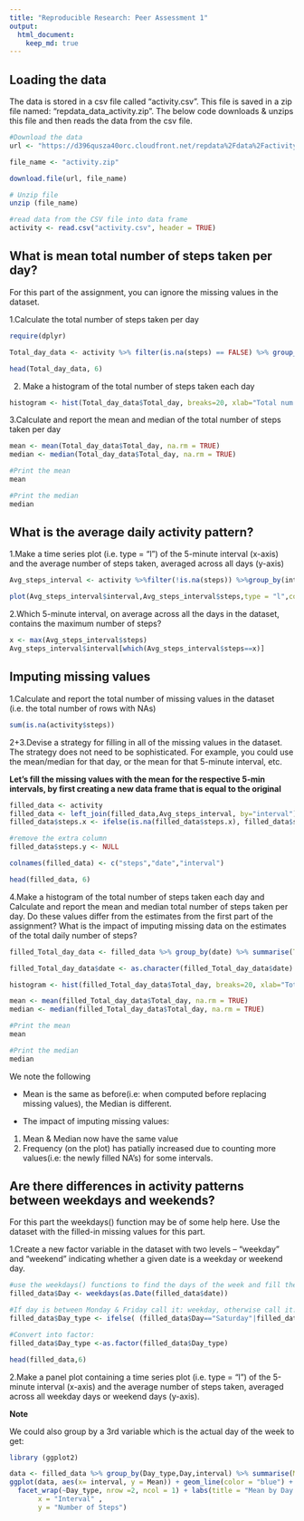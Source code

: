 ```yaml
---
title: "Reproducible Research: Peer Assessment 1"
output: 
  html_document:
    keep_md: true
---
```



## Loading the data


The data is stored in a csv file called "activity.csv". This file is saved in a zip file named: "repdata_data_activity.zip". The below code downloads & unzips this file and then reads the data from the csv file. 
```r

#Download the data
url <- "https://d396qusza40orc.cloudfront.net/repdata%2Fdata%2Factivity.zip"

file_name <- "activity.zip"

download.file(url, file_name)

# Unzip file
unzip (file_name)

#read data from the CSV file into data frame
activity <- read.csv("activity.csv", header = TRUE)

```

  

## What is mean total number of steps taken per day?

For this part of the assignment, you can ignore the missing values in the dataset.  

1.Calculate the total number of steps taken per day  

```r

require(dplyr)

Total_day_data <- activity %>% filter(is.na(steps) == FALSE) %>% group_by(date) %>% summarise(Total_day=sum(steps))

head(Total_day_data, 6)
```



2. Make a histogram of the total number of steps taken each day
```r

histogram <- hist(Total_day_data$Total_day, breaks=20, xlab="Total num of Steps per day", main = "Histogram of total num of steps per day", col="blue")
```


3.Calculate and report the mean and median of the total number of steps taken per day
```r

mean <- mean(Total_day_data$Total_day, na.rm = TRUE)
median <- median(Total_day_data$Total_day, na.rm = TRUE)

#Print the mean
mean

#Print the median
median
```


## What is the average daily activity pattern?

1.Make a time series plot (i.e. type = "l") of the 5-minute interval (x-axis) and the average number of steps taken, averaged across all days (y-axis)  

```r
Avg_steps_interval <- activity %>%filter(!is.na(steps)) %>%group_by(interval) %>%summarize(steps = mean(steps))

plot(Avg_steps_interval$interval,Avg_steps_interval$steps,type = "l",col="red", xlab = "Interval",ylab="Avg strps per interval considering all days")

```

2.Which 5-minute interval, on average across all the days in the dataset, contains the maximum number of steps?
```r
x <- max(Avg_steps_interval$steps)
Avg_steps_interval$interval[which(Avg_steps_interval$steps==x)]

```

## Imputing missing values

1.Calculate and report the total number of missing values in the dataset (i.e. the total number of rows with NAs)  

```r

sum(is.na(activity$steps))
```



2+3.Devise a strategy for filling in all of the missing values in the dataset. The strategy does not need to be sophisticated. For example, you could use the mean/median for that day, or the mean for that 5-minute interval, etc.

**Let's fill the missing values with the mean for the respective 5-min intervals, by first creating a new data frame that is equal to the original**

```r

filled_data <- activity
filled_data <- left_join(filled_data,Avg_steps_interval, by="interval")
filled_data$steps.x <- ifelse(is.na(filled_data$steps.x), filled_data$steps.y, filled_data$steps.x)

#remove the extra column
filled_data$steps.y <- NULL

colnames(filled_data) <- c("steps","date","interval")

head(filled_data, 6)

```

4.Make a histogram of the total number of steps taken each day and Calculate and report the mean and median total number of steps taken per day. Do these values differ from the estimates from the first part of the assignment? What is the impact of imputing missing data on the estimates of the total daily number of steps?


```r

filled_Total_day_data <- filled_data %>% group_by(date) %>% summarise(Total_day=sum(steps))

filled_Total_day_data$date <- as.character(filled_Total_day_data$date)

histogram <- hist(filled_Total_day_data$Total_day, breaks=20, xlab="Total num of Steps per day", main = "Histogram of total num of steps per day", col="blue")

```


```r
mean <- mean(filled_Total_day_data$Total_day, na.rm = TRUE)
median <- median(filled_Total_day_data$Total_day, na.rm = TRUE)

#Print the mean
mean

#Print the median
median
```


\color{red} We note the following \color{black}  

- Mean is the same as before(i.e: when computed before replacing missing values), the Median is different.

- The impact of imputing missing values:

1. Mean & Median now have the same value
2. Frequency (on the plot) has patially increased due to counting more values(i.e: the newly filled NA's) for some intervals.




## Are there differences in activity patterns between weekdays and weekends?

For this part the weekdays() function may be of some help here. Use the dataset with the filled-in missing values for this part.  

1.Create a new factor variable in the dataset with two levels – “weekday” and “weekend” indicating whether a given date is a weekday or weekend day.

```r
#use the weekdays() functions to find the days of the week and fill them in a new column call it "Day"
filled_data$Day <- weekdays(as.Date(filled_data$date))

#If day is between Monday & Friday call it: weekday, otherwise call it: weekend
filled_data$Day_type <- ifelse( (filled_data$Day=="Saturday"|filled_data$Day=="Sunday" ), "weekend","weekday")

#Convert into factor:
filled_data$Day_type <-as.factor(filled_data$Day_type)

head(filled_data,6)
```

2.Make a panel plot containing a time series plot (i.e. type = "l") of the 5-minute interval (x-axis) and the average number of steps taken, averaged across all weekday days or weekend days (y-axis).


**Note**  

We could also group by a 3rd variable which is the actual day of the week to get:


```r
library (ggplot2)

data <- filled_data %>% group_by(Day_type,Day,interval) %>% summarise(Mean = mean(steps))
ggplot(data, aes(x= interval, y = Mean)) + geom_line(color = "blue") +
  facet_wrap(~Day_type, nrow =2, ncol = 1) + labs(title = "Mean by Day Type", 
       x = "Interval" , 
       y = "Number of Steps")  

```